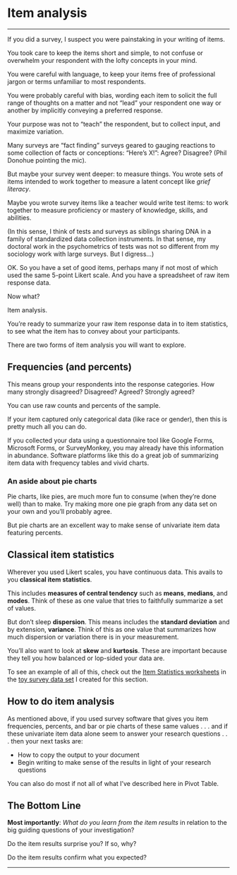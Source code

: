 # Item analysis {.unnumbered}

------------------------------------------------------------------------

If you did a survey, I suspect you were painstaking in your writing of items.

You took care to keep the items short and simple, to not confuse or overwhelm your respondent with the lofty concepts in your mind.

You were careful with language, to keep your items free of professional jargon or terms unfamiliar to most respondents.

You were probably careful with bias, wording each item to solicit the full range of thoughts on a matter and not "lead" your respondent one way or another by implicitly conveying a preferred response.

Your purpose was not to "teach" the respondent, but to collect input, and maximize variation.

Many surveys are "fact finding" surveys geared to gauging reactions to some collection of facts or conceptions: "Here's X!": Agree? Disagree? (Phil Donohue pointing the mic).

But maybe your survey went deeper: to measure things. You wrote sets of items intended to work together to measure a latent concept like *grief literacy*.

Maybe you wrote survey items like a teacher would write test items: to work together to measure proficiency or mastery of knowledge, skills, and abilities.

(In this sense, I think of tests and surveys as siblings sharing DNA in a family of standardized data collection instruments. In that sense, my doctoral work in the psychometrics of tests was not so different from my sociology work with large surveys. But I digress...)

OK. So you have a set of good items, perhaps many if not most of which used the same 5-point Likert scale. And you have a spreadsheet of raw item response data.

Now what?

Item analysis.

You're ready to summarize your raw item response data in to item statistics, to see what the item has to convey about your participants.

There are two forms of item analysis you will want to explore.

## Frequencies (and percents)

This means group your respondents into the response categories. How many strongly disagreed? Disagreed? Agreed? Strongly agreed?

You can use raw counts and percents of the sample.

If your item captured only categorical data (like race or gender), then this is pretty much all you can do.

If you collected your data using a questionnaire tool like Google Forms, Microsoft Forms, or SurveyMonkey, you may already have this information in abundance. Software platforms like this do a great job of summarizing item data with frequency tables and vivid charts.

### An aside about pie charts

Pie charts, like pies, are much more fun to consume (when they're done well) than to make. Try making more one pie graph from any data set on your own and you'll probably agree. 

But pie charts are an excellent way to make sense of univariate item data featuring percents.

## Classical item statistics

Wherever you used Likert scales, you have continuous data. This avails to you **classical item statistics**. 

This includes **measures of central tendency** such as **means**, **medians**, and **modes**. Think of these as one value that tries to faithfully summarize a set of values.

But don't sleep **dispersion**. This means includes the **standard deviation** and by extension, **variance**. Think of this as one value that summarizes how much dispersion or variation there is in your measurement. 

You'll also want to look at **skew** and **kurtosis**. These are important because they tell you how balanced or lop-sided your data are.

To see an example of all of this, check out the [Item Statistics worksheets](https://docs.google.com/spreadsheets/d/1y-RlDXs8nl2udZ-LR6XZ_zoFHGsYXP0nLnl7JlCNVsc/edit?usp=sharing) in the [toy survey data set](https://docs.google.com/spreadsheets/d/1y-RlDXs8nl2udZ-LR6XZ_zoFHGsYXP0nLnl7JlCNVsc/edit?usp=sharing) I created for this section.

## How to do item analysis

As mentioned above, if you used survey software that gives you item frequencies, percents, and bar or pie charts of these same values . . . and if these univariate item data alone seem to answer your research questions . . . then your next tasks are:

- How to copy the output to your document
- Begin writing to make sense of the results in light of your research questions

You can also do most if not all of what I've described here in Pivot Table.

## The Bottom Line

**Most importantly**: _What do you learn from the item results_ in relation to the big guiding questions of your investigation?

Do the item results surprise you? If so, why?

Do the item results confirm what you expected?

------------------------------------------------------------------------
